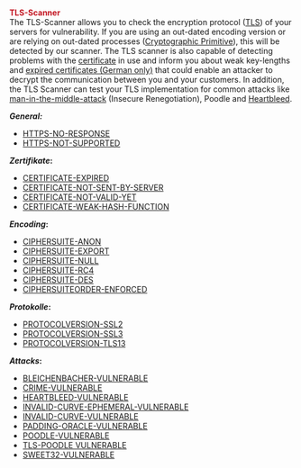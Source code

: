 
<br>

'''<span style="color:#c31622">TLS-Scanner<span>'''
<br>

The TLS-Scanner allows you to check the encryption protocol ([https://en.wikipedia.org/wiki/Transport_Layer_Security TLS]) of your servers for vulnerability. If you are using an out-dated encoding version or are relying on out-dated processes ([https://en.wikipedia.org/wiki/Cryptographic_primitive Cryptographic Primitive]), this will be detected by our scanner. The TLS scanner is also capable of detecting problems with the [[Certificate|certificate]] in use and inform you about weak key-lengths and [[Zertifikate#Was_tun.2C_wenn_ein_SSL-Zertifikat_abgelaufen_ist.3F|expired certificates (German only)]] that could enable an attacker to decrypt the communication between you and your customers. In addition, the TLS Scanner can test your TLS implementation for common attacks like [https://en.wikipedia.org/wiki/Man-in-the-middle_attack man-in-the-middle-attack] (Insecure Renegotiation), Poodle and [[Heartbleed-Vulnerability/EN/Background|Heartbleed]].

'''''General:'''''
*[[Response-Time-Exceeded/EN | HTTPS-NO-RESPONSE]]<br>
*[[No-TLS-Support/EN|HTTPS-NOT-SUPPORTED]]
'''''Zertifikate'':'''
*[[Certificate-Expired/EN|CERTIFICATE-EXPIRED]]<br>
*[[Certificate-Not-Sent/EN|CERTIFICATE-NOT-SENT-BY-SERVER]]<br>
*[[Certificate-Not-Valid/EN|CERTIFICATE-NOT-VALID-YET]]<br>
*[[Weak-Encryption/EN|CERTIFICATE-WEAK-HASH-FUNCTION]]
'''''Encoding'':'''
*[[Key-Exchange-Method/EN|CIPHERSUITE-ANON]]<br>
*[[Weakened-Encryption-Protocol/EN|CIPHERSUITE-EXPORT]]<br>
*[[Unencrypted-Communication/EN|CIPHERSUITE-NULL]]<br>
*[https://en.wikipedia.org/wiki/RC4 CIPHERSUITE-RC4]<br>
*[[Weak-DES-Encryption-Protocol/EN|CIPHERSUITE-DES]]<br>
*[[Encryption-Method-Client/EN|CIPHERSUITEORDER-ENFORCED]]
'''''Protokolle'':'''
*[[Outdated-Protocol-Version-SSL2/EN|PROTOCOLVERSION-SSL2]]<br>
*[[Outdated-Protocol-Version-SSL3/EN|PROTOCOLVERSION-SSL3]]<br>
*[https://en.wikipedia.org/wiki/Transport_Layer_Security PROTOCOLVERSION-TLS13]<br>
'''''Attacks'':'''
*[[Bleichenbacher-Vulnerability/EN|BLEICHENBACHER-VULNERABLE]]<br>
*[[CRIME-Vulnerability/EN|CRIME-VULNERABLE]]<br>
*[[Heartbleed-Vulnerability/EN|HEARTBLEED-VULNERABLE]]<br>
*[[Invalid-Curve-Ephemeral-Vulnerability/EN|INVALID-CURVE-EPHEMERAL-VULNERABLE]]<br>
*[[Invalid-Curve-Vulnerability/EN|INVALID-CURVE-VULNERABLE]]<br>
*[[Padding-Oracle-Vulnerability/EN|PADDING-ORACLE-VULNERABLE]]<br>
*[[POODLE-Vulnerability/EN|POODLE-VULNERABLE]]<br>
*[[TLS-POODLE-Vulnerability/EN|TLS-POODLE VULNERABLE]]<br>
*[[Sweet32-Vulnerability/EN|SWEET32-VULNERABLE]]<br>
